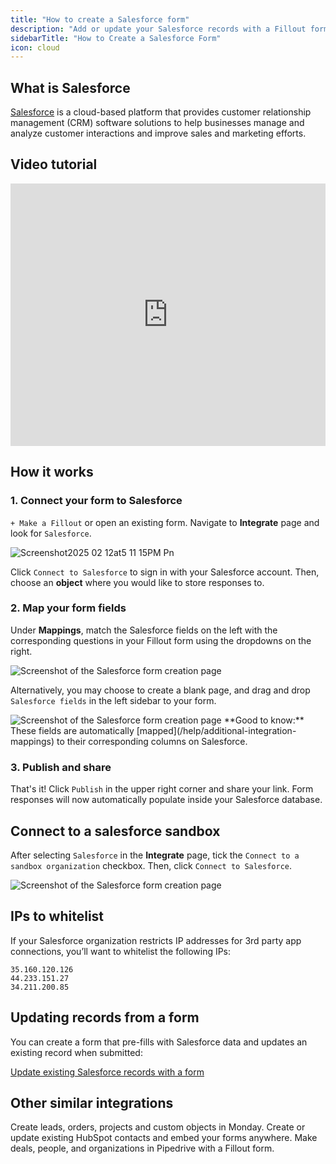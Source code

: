 ```yaml
---
title: "How to create a Salesforce form"
description: "Add or update your Salesforce records with a Fillout form. Embed your forms or share them anywhere via link or QR code."
sidebarTitle: "How to Create a Salesforce Form"
icon: cloud
---
```


## What is Salesforce

[Salesforce](https://www.salesforce.com/ap/?ref=filloutforms-helparticle) is a cloud-based platform that provides customer relationship management (CRM) software solutions to help businesses manage and analyze customer interactions and improve sales and marketing efforts.

## Video tutorial

<Frame>
  <iframe class="notion-asset-object-fit" src="https://www.loom.com/embed/c9e1d9e4470446fb97501d31b843c472" title="iframe video" frameborder="0" allowfullscreen="" loading="lazy" scrolling="auto" width="100%" height="420"></iframe>
</Frame>

## How it works

### 1. Connect your form to Salesforce

`+ Make a Fillout` or open an existing form. Navigate to **Integrate** page and look for `Salesforce`.

![Screenshot2025 02 12at5 11 15PM Pn](/images/Screenshot2025-02-12at5.11.15PM.png)

Click `Connect to Salesforce` to sign in with your Salesforce account. Then, choose an **object** where you would like to store responses to.

### 2. Map your form fields

Under **Mappings**, match the Salesforce fields on the left with the corresponding questions in your Fillout form using the dropdowns on the right.

<Frame>
  <img src="/images/Screenshot2025-02-12at5.13.12PM.png" alt="Screenshot of the Salesforce form creation page" />
</Frame>

Alternatively, you may choose to create a blank page, and drag and drop `Salesforce fields` in the left sidebar to your form.

<Frame>
  <img src="/images/Screenshot2025-02-12at5.14.20PM.png" alt="Screenshot of the Salesforce form creation page" />
</Frame>

<Check>
  **Good to know:** These fields are automatically [mapped](/help/additional-integration-mappings) to their corresponding columns on Salesforce.
</Check>

### 3. Publish and share

That's it\! Click `Publish` in the upper right corner and share your link. Form responses will now automatically populate inside your Salesforce database.

## Connect to a salesforce sandbox

After selecting `Salesforce` in the **Integrate** page, tick the `Connect to a sandbox organization` checkbox. Then, click `Connect to Salesforce`.

<Frame>
  <img src="/images/Screenshot2025-05-09at4.39.55PM.png" alt="Screenshot of the Salesforce form creation page" />
</Frame>

## IPs to whitelist

If your Salesforce organization restricts IP addresses for 3rd party app connections, you’ll want to whitelist the following IPs:

```
35.160.120.126
44.233.151.27
34.211.200.85
```

## Updating records from a form

You can create a form that pre-fills with Salesforce data and updates an existing record when submitted:

[Update existing Salesforce records with a form](/help/salesforce-update-form)

## **Other similar integrations**

<CardGroup cols={3}>
  <Card title="Sync form responses to Monday" href="/help/monday" icon="columns-3" iconType="regular" color="#FFC738">
    Create leads, orders, projects and custom objects in Monday.
  </Card>
  <Card title="How to create a HubSpot form" href="/help/hubspot" icon="hubspot" iconType="regular" color="#FFC738">
    Create or update existing HubSpot contacts and embed your forms anywhere.
  </Card>
  <Card title="Sync new deals and leads to Pipedrive" href="/help/pipedrive" icon="handshake" iconType="regular" color="#FFC738">
    Make deals, people, and organizations in Pipedrive with a Fillout form.
  </Card>
</CardGroup>
